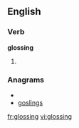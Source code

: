 ==English==
===Verb===
'''glossing'''
#{{present participle of|gloss}}

===Anagrams===
* {{alphagram|ggilnoss}}
* [[goslings#English|goslings]]

[[fr:glossing]]
[[vi:glossing]]
